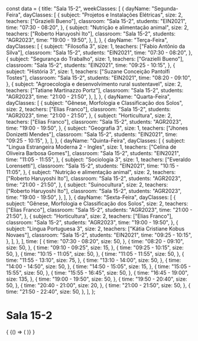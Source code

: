 const data = {
  title: "Sala 15-2",
  weekClasses: [
    {
      dayName: "Segunda-Feira",
      dayClasses: [
        {
          subject: "Projetos e Instalações Elétricas",
          size: 2,
          teachers: ["Grazielli Bueno"],
          classroom: "Sala 15-2",
          students: "EIN2021",
          time: "07:30 - 08:20",
        },
        {
          subject: "Nutrição e alimentação animal",
          size: 2,
          teachers: ["Roberto Haruyoshi Ito"],
          classroom: "Sala 15-2",
          students: "AGR2023",
          time: "19:00 - 19:50",
        },
      ],
    },
    {
      dayName: "Terça-Feira",
      dayClasses: [
        {
          subject: "Filosofia 3",
          size: 1,
          teachers: ["Fabio Antônio da Silva"],
          classroom: "Sala 15-2",
          students: "EIN2021",
          time: "07:30 - 08:20",
        },
        {
          subject: "Segurança do Trabalho",
          size: 1,
          teachers: ["Grazielli Bueno"],
          classroom: "Sala 15-2",
          students: "EIN2021",
          time: "09:25 - 10:15",
        },
        {
          subject: "História 3",
          size: 1,
          teachers: ["Suzane Conceição Pantolfi Tostes"],
          classroom: "Sala 15-2",
          students: "EIN2021",
          time: "08:20 - 09:10",
        },
        {
          subject: "Agroecologia e desenvolvimento rural sustentavel",
          size: 2,
          teachers: ["Tatiane Martinazzo Portz"],
          classroom: "Sala 15-2",
          students: "AGR2023",
          time: "21:00 - 21:50",
        },
      ],
    },
    {
      dayName: "Quarta-Feira",
      dayClasses: [
        {
          subject: "Gênese, Morfologia e Classificação dos Solos",
          size: 2,
          teachers: ["Elias Franco"],
          classroom: "Sala 15-2",
          students: "AGR2023",
          time: "21:00 - 21:50",
        },
        {
          subject: "Horticultura",
          size: 2,
          teachers: ["Elias Franco"],
          classroom: "Sala 15-2",
          students: "AGR2023",
          time: "19:00 - 19:50",
        },
        {
          subject: "Geografia 3",
          size: 1,
          teachers: ["Jhones Donizetti Mendes"],
          classroom: "Sala 15-2",
          students: "EIN2021",
          time: "09:25 - 10:15",
        },
      ],
    },
    {
      dayName: "Quinta-Feira",
      dayClasses: [
        {
          subject: "Lingua Estrangeira Moderna 2 - Ingles",
          size: 1,
          teachers: ["Celina de Oliveira Barbosa Gomes"],
          classroom: "Sala 15-2",
          students: "EIN2021",
          time: "11:05 - 11:55",
        },
        {
          subject: "Sociologia 3",
          size: 1,
          teachers: ["Everaldo Lorensetti"],
          classroom: "Sala 15-2",
          students: "EIN2021",
          time: "10:15 - 11:05",
        },
        {
          subject: "Nutrição e alimentação animal",
          size: 2,
          teachers: ["Roberto Haruyoshi Ito"],
          classroom: "Sala 15-2",
          students: "AGR2023",
          time: "21:00 - 21:50",
        },
        {
          subject: "Suinocultura",
          size: 2,
          teachers: ["Roberto Haruyoshi Ito"],
          classroom: "Sala 15-2",
          students: "AGR2023",
          time: "19:00 - 19:50",
        },
      ],
    },
    {
      dayName: "Sexta-Feira",
      dayClasses: [
        {
          subject: "Gênese, Morfologia e Classificação dos Solos",
          size: 2,
          teachers: ["Elias Franco"],
          classroom: "Sala 15-2",
          students: "AGR2023",
          time: "21:00 - 21:50",
        },
        {
          subject: "Horticultura",
          size: 2,
          teachers: ["Elias Franco"],
          classroom: "Sala 15-2",
          students: "AGR2023",
          time: "19:00 - 19:50",
        },
        {
          subject: "Lingua Portuguesa 3",
          size: 2,
          teachers: ["Kátia Cristiane Kobus Novaes"],
          classroom: "Sala 15-2",
          students: "EIN2021",
          time: "09:25 - 10:15",
        },
      ],
    },
  ],
  time: [
    {
      time: "07:30 - 08:20",
      size: 50,
    },
    {
      time: "08:20 - 09:10",
      size: 50,
    },
    {
      time: "09:10 - 09:25",
      size: 15,
    },
    {
      time: "09:25 - 10:15",
      size: 50,
    },
    {
      time: "10:15 - 11:05",
      size: 50,
    },
    {
      time: "11:05 - 11:55",
      size: 50,
    },
    {
      time: "11:55 - 13:10",
      size: 75,
    },
    {
      time: "13:10 - 14:00",
      size: 50,
    },
    {
      time: "14:00 - 14:50",
      size: 50,
    },
    {
      time: "14:50 - 15:05",
      size: 15,
    },
    {
      time: "15:05 - 15:55",
      size: 50,
    },
    {
      time: "15:55 - 16:45",
      size: 50,
    },
    {
      time: "16:45 - 19:00",
      size: 135,
    },
    {
      time: "19:00 - 19:50",
      size: 50,
    },
    {
      time: "19:50 - 20:40",
      size: 50,
    },
    {
      time: "20:40 - 21:00",
      size: 20,
    },
    {
      time: "21:00 - 21:50",
      size: 50,
    },
    {
      time: "21:50 - 22:40",
      size: 50,
    },
  ],
};

# Sala 15-2

<div>
  {
    <BrowserOnly>
      {() => (
        <Grid
          title={data.title}
          weekClasses={data.weekClasses}
          time={data.time}
        />
      )}
    </BrowserOnly>
  }
</div>
